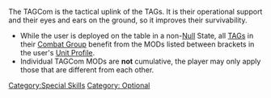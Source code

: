 {{n5-section-special-skills}}


The TAGCom is the tactical uplink of the TAGs. It is their operational support and their eyes and ears on the ground, so it improves their survivability.

{{css_skillbox |black| TAGCOM | AUTOMATIC SKILL }}
{{skill-label | Optional }}
{{effects}}
* While the user is deployed on the table in a non-[[Null]] State, all [[TAG]]s in their [[Combat Group]] benefit from the MODs listed between brackets in the user's [[Unit Profile]]. 
* Individual TAGCom MODs are '''not''' cumulative, the player may only apply those that are different from each other. 
{{css_skillbox-end}}


[[Category:Special Skills]]

<!-- Label and Trait categories. -->
[[Category: Optional ]]